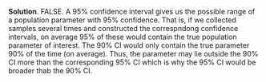 
\color{blue}

**Solution**. FALSE. A 95% confidence interval gives us the possible range of a population parameter with 95% confidence. That is, if we collected samples several times and constructed the correspndong confidence intervals, on average 95% of these would contain the true population parameter of interest. The 90% CI would only contain the true parameter 90% of the time (on average). Thus, the parameter may lie outside the 90% CI  more than the corresponding 95% CI which is why the 95% CI would be broader thab the 90% CI.

\color{black}

